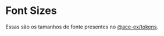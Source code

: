 
<Meta title="Features/Theme/Font Sizes" />

# Font Sizes

Essas são os tamanhos de fonte presentes no [@ace-ex/tokens](https://www.npmjs.com/package/@ace-ex/tokens).

<TokensGrid tokens={fontSizes} hasRemValue />
